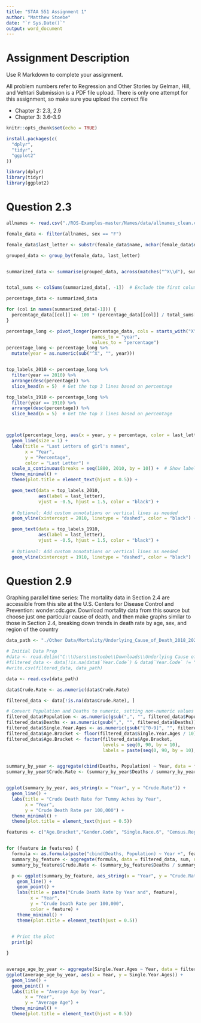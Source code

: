 ```yaml
---
title: "STAA 551 Assignment 1"
author: "Matthew Stoebe"
date: "`r Sys.Date()`"
output: word_document
---
```


# Assignment Description
Use R Markdown to complete your assignment.

All problem numbers refer to Regression and Other Stories by Gelman, Hill, and Vehtari
Submission is a PDF file upload. 
There is only one attempt for this assignment, so make sure you upload the correct file

- Chapter 2: 2.3, 2.9
- Chapter 3: 3.6--3.9

```r
knitr::opts_chunk$set(echo = TRUE)

install.packages(c(
  "dplyr", 
  "tidyr", 
  "ggplot2"
))

library(dplyr)
library(tidyr)
library(ggplot2)

```

# Question 2.3

```r

allnames <- read.csv("./ROS-Examples-master/Names/data/allnames_clean.csv")

female_data <- filter(allnames, sex == "F")

female_data$last_letter <- substr(female_data$name, nchar(female_data$name), nchar(female_data$name))

grouped_data <- group_by(female_data, last_letter)


summarized_data <- summarise(grouped_data, across(matches("^X\\d"), sum, na.rm = TRUE))


total_sums <- colSums(summarized_data[, -1])  # Exclude the first column (last_letter)

percentage_data <- summarized_data

for (col in names(summarized_data[-1])) {
  percentage_data[[col]] <- 100 * (percentage_data[[col]] / total_sums[col])
}

percentage_long <- pivot_longer(percentage_data, cols = starts_with("X"), 
                                names_to = "year", 
                                values_to = "percentage")
percentage_long <- percentage_long %>%
  mutate(year = as.numeric(sub("^X", "", year)))


top_labels_2010 <- percentage_long %>%
  filter(year == 2010) %>%
  arrange(desc(percentage)) %>%
  slice_head(n = 5)  # Get the top 3 lines based on percentage

top_labels_1910 <- percentage_long %>%
  filter(year == 1910) %>%
  arrange(desc(percentage)) %>%
  slice_head(n = 5)  # Get the top 3 lines based on percentage



ggplot(percentage_long, aes(x = year, y = percentage, color = last_letter, group = last_letter)) +
  geom_line(size = 1) +
  labs(title = "Last Letters of girl's names",
       x = "Year",
       y = "Percentage",
       color = "Last Letter") +
  scale_x_continuous(breaks = seq(1880, 2010, by = 10)) +  # Show labels for every 10 years
  theme_minimal() +
  theme(plot.title = element_text(hjust = 0.5)) +

  geom_text(data = top_labels_2010,
            aes(label = last_letter),
            vjust = -0.5, hjust = 1.5, color = "black") +
  
  # Optional: Add custom annotations or vertical lines as needed
  geom_vline(xintercept = 2010, linetype = "dashed", color = "black") +

  geom_text(data = top_labels_1910,
            aes(label = last_letter),
            vjust = -0.5, hjust = 1.5, color = "black") +
  
  # Optional: Add custom annotations or vertical lines as needed
  geom_vline(xintercept = 1910, linetype = "dashed", color = "black")

```



# Question 2.9

Graphing parallel time series: The mortality data in Section 2.4 are accessible from this site at
the U.S. Centers for Disease Control and Prevention: wonder.cdc.gov. Download mortality data
from this source but choose just one particular cause of death, and then make graphs similar to
those in Section 2.4, breaking down trends in death rate by age, sex, and region of the country

```r
data_path <- "./Other Data/Mortality/Underlying_Cause_of_Death_2018_2022_Single_Race.csv"

# Initial Data Prep
#data <- read.delim("C:\\Users\\mstoebe\\Downloads\\Underlying Cause of Death, 2018-2022, Single Race (1).txt", sep = "\t", header = TRUE)
#filtered_data <- data[!is.na(data$`Year.Code`) & data$`Year.Code` != "", ]
#write.csv(filtered_data, data_path)

data <- read.csv(data_path)

data$Crude.Rate <- as.numeric(data$Crude.Rate)

filtered_data <- data[!is.na(data$Crude.Rate), ]

# Convert Population and Deaths to numeric, setting non-numeric values to NA
filtered_data$Population <- as.numeric(gsub(",", "", filtered_data$Population))
filtered_data$Deaths <- as.numeric(gsub(",", "", filtered_data$Deaths))
filtered_data$Single.Year.Ages <- as.numeric(gsub("[^0-9]", "", filtered_data$`Single.Year.Ages`))
filtered_data$Age.Bracket <- floor(filtered_data$Single.Year.Ages / 10) * 10
filtered_data$Age.Bracket <- factor(filtered_data$Age.Bracket, 
                                    levels = seq(0, 90, by = 10), 
                                    labels = paste(seq(0, 90, by = 10), seq(9, 99, by = 10), sep = "-"))


summary_by_year <- aggregate(cbind(Deaths, Population) ~ Year, data = filtered_data, sum, na.rm = TRUE)
summary_by_year$Crude.Rate <- (summary_by_year$Deaths / summary_by_year$Population) * 100000


ggplot(summary_by_year, aes_string(x = "Year", y = "Crude.Rate")) +
  geom_line() + 
  labs(title = "Crude Death Rate for Tummy Aches by Year",
       x = "Year",
       y = "Crude Death Rate per 100,000") +
  theme_minimal() +
  theme(plot.title = element_text(hjust = 0.5))

features <- c("Age.Bracket","Gender.Code", "Single.Race.6", "Census.Region.Code" )


for (feature in features) {
  formula <- as.formula(paste("cbind(Deaths, Population) ~ Year +", feature))
  summary_by_feature <- aggregate(formula, data = filtered_data, sum, na.rm = TRUE)
  summary_by_feature$Crude.Rate <- (summary_by_feature$Deaths / summary_by_feature$Population) * 100000

  p <- ggplot(summary_by_feature, aes_string(x = "Year", y = "Crude.Rate", color = feature)) +
    geom_line() +
    geom_point() +
    labs(title = paste("Crude Death Rate by Year and", feature),
         x = "Year",
         y = "Crude Death Rate per 100,000",
         color = feature) +
    theme_minimal() +
    theme(plot.title = element_text(hjust = 0.5))

  
  # Print the plot
  print(p)  

}


average_age_by_year <- aggregate(Single.Year.Ages ~ Year, data = filtered_data, mean, na.rm = TRUE)
ggplot(average_age_by_year, aes(x = Year, y = Single.Year.Ages)) +
  geom_line() + 
  geom_point() +
  labs(title = "Average Age by Year",
       x = "Year",
       y = "Average Age") +
  theme_minimal() +
  theme(plot.title = element_text(hjust = 0.5))

```

